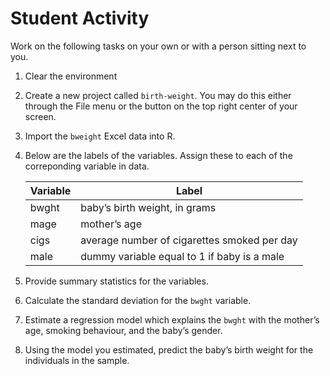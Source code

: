 # Student Activity

Work on the following tasks on your own or with a person sitting next to you.

1.  Clear the environment

2.  Create a new project called `birth-weight`. You may do this either through the File menu or the button on the top right center of your screen.

3.  Import the `bweight` Excel data into R.

4.  Below are the labels of the variables. Assign these to each of the correponding variable in data.

    | Variable | Label                                       |
    |----------|---------------------------------------------|
    | bwght    | baby's birth weight, in grams               |
    | mage     | mother's age                                |
    | cigs     | average number of cigarettes smoked per day |
    | male     | dummy variable equal to 1 if baby is a male |

5.  Provide summary statistics for the variables.

6.  Calculate the standard deviation for the `bwght` variable.

7.  Estimate a regression model which explains the `bwght` with the mother's age, smoking behaviour, and the baby's gender.

8.  Using the model you estimated, predict the baby's birth weight for the individuals in the sample.

